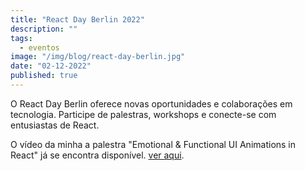 ```yaml
---
title: "React Day Berlin 2022"
description: ""
tags:
  - eventos
image: "/img/blog/react-day-berlin.jpg"
date: "02-12-2022"
published: true
---
```


O React Day Berlin oferece novas oportunidades e colaborações em tecnologia. Participe de palestras, workshops e conecte-se com entusiastas de React.

O vídeo da minha a palestra "Emotional & Functional UI Animations in React" já se encontra disponível. [ver aqui](https://gitnation.com/contents/emotional-and-functional-ui-animations-in-react).
